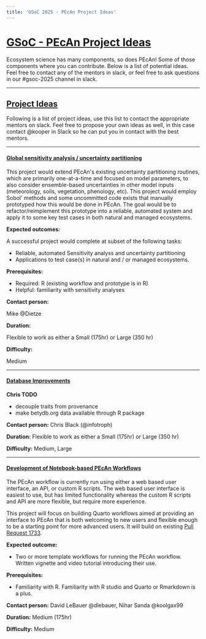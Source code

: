 ```yaml
---
title: 'GSoC 2025 - PEcAn Project Ideas'
---
```


# [GSoC - PEcAn Project Ideas](#background)

Ecosystem science has many components, so does PEcAn! Some of those components where you can contribute. Below is a list of potential ideas. Feel free to contact any of the mentors in slack, or feel free to ask questions in our #gsoc-2025 channel in slack.

---

## [Project Ideas](#ideas)

Following is a list of project ideas, use this list to contact the appropriate mentors on slack. Feel free to propose your own ideas as well, in this case contact @kooper in Slack so he can put you in contact with the best mentors.

---

#### [Global sensitivity analysis / uncertainty partitioning](#sa)

This project would extend PEcAn's existing uncertainty partitioning routines, which are primarily one-at-a-time and focused on model parameters, to also consider ensemble-based uncertainties in other model inputs (meteorology, soils, vegetation, phenology, etc). This project would employ Sobol' methods and some uncommitted code exists that manually prototyped how this would be done in PEcAn. The goal would be to refactor/reimplement this prototype into a reliable, automated system and apply it to some key test cases in both natural and managed ecosystems.


**Expected outcomes:**

A successful project would complete at subset of the following tasks:

* Reliable, automated Sensitivity analyss and uncertainty partitioning 
* Applications to test case(s) in natural and / or managed ecosystems.

**Prerequisites:**

- Required: R (existing workflow and prototype is in R)
- Helpful: familiarity with sensitivity analyses

**Contact person:**

Mike @Dietze

**Duration:**

Flexible to work as either a Small (175hr) or Large (350 hr)

**Difficulty:**

Medium

---

#### [Database Improvements](#db)

**Chris TODO**
- decouple traits from provenance
- make betydb.org data available through R package



**Contact person:**
Chris Black (@infotroph)

**Duration:**
Flexible to work as either a Small (175hr) or Large (350 hr)

**Difficulty:**
Medium, Large

---

#### [Development of Notebook-based PEcAn Workflows](#notebook)

The PEcAn workflow is currently run using either a web based user interface, an API, or custom R scripts. The web based user interface is easiest to use, but has limited functionality whereas the custom R scripts and API are more flexible, but require more experience.

This project will focus on building Quarto workflows aimed at providing an interface to PEcAn that is both welcoming to new users and flexible enough to be a starting point for more advanced users. It will build on existing [Pull Request 1733](https://github.com/PecanProject/pecan/pull/1733).

**Expected outcome:**

- Two or more template workflows for running the PEcAn workflow. Written vignette and video tutorial introducing their use.

**Prerequisites:**

- Familiarity with R. Familiarity with R studio and Quarto or Rmarkdown is a plus.

**Contact person:**
David LeBauer @dlebauer, Nihar Sanda @koolgax99

**Duration:**
Medium (175hr)

**Difficulty:**
Medium



<!--


# This comment section for ideas that may be potentially viable in future (with revision)

#### [Optimize PEcAn for freestanding use of single packages [R package development]](#freestanding)

PEcAn was designed as a system of independent modules, each implemented as its own R package that was intended to be usable either standalone or as part of the full PEcAn system. Subsequent development focused on the most common cross-module workflows has lead to tighter coupling between modules than was originally intended, so that in practice many of the modules are now challenging to use, test, or develop without a full understanding of their interdependencies. Further, some packages expect inputs and outputs in data structures that are only generated by other PEcAn packages but might be more easily provided in standard well-known formats. We seek proposals to re-loosen these couplings by revisiting the design and interface of PEcAn packages through one or more of:

1. Refactoring code to remove unneeded dependencies, simplify package interfaces, and exchange data in standard formats
2. Identifying exported functions that are not core to the functionality of the package, and removing them or making them internal
3. Writing tests and examples that demonstrate freestanding use of the package
4. Developing methods for tracking the dependencies between packages that cannot be eliminated, including how these change between package versions
   Proposals for this project should choose a subset of these approaches and apply them to a specified subset of the PEcAn packages. Strong proposals will clearly show why each chosen package should be a priority, how it will become more independent at the completion of the project, and what interface changes will be needed to achieve this.

**Expected outcome:**

- One or more PEcAn packages can be installed, used, and/or tested without the user needing to know [something previously important] about [another package].

**Prerequisites:**

- Familiarity with R, especially how it manages dependencies between packages, and with concepts of software package development. Helpful resources: [rOpenSci packages](https://devguide.ropensci.org/index.html) and [R packages](https://r-pkgs.org). Experience with multi-package code bases will be very helpful.

**Contact person:**
Chris Black @infotroph, Shashank Singh @moki1202

**Duration:**
Flexible to work as either a Small (175hr) or Large (350 hr)

**Difficulty:**
Medium, Large
---

#### [PEcAn model coupling and development [Data Science]](#coupling)

PEcAn has the capability to interface multiple ecological models. The goal of this project is to improve the coupling of existing models to PEcAn (specifically FATES) and add new models (specifically a simple vegetation model that is under development). It is also possible to contribute to the development of the simple vegetation model which is written in Fortran.

**Expected outcome:**

- New or improved PEcAn model packages.

**Prerequisites:**

- R, Fortran is an advantage.

**Contact person:**
Hui Tang @Hui Tang, Istem Fer @istfer

**Duration:**
Flexible to work as either a Small (175hr) or Large (350 hr)

**Difficulty:**
Medium

---
-->

